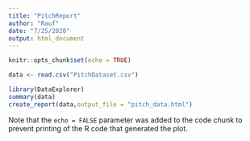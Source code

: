 ```yaml
---
title: "PitchReport"
author: "Rauf"
date: "7/25/2020"
output: html_document
---
```


```r
knitr::opts_chunk$set(echo = TRUE)
```
```r
data <- read.csv("PitchDataset.csv")
```

```r
library(DataExplorer)
summary(data)
create_report(data,output_file = "pitch_data.html")
```

Note that the `echo = FALSE` parameter was added to the code chunk to prevent printing of the R code that generated the plot.
